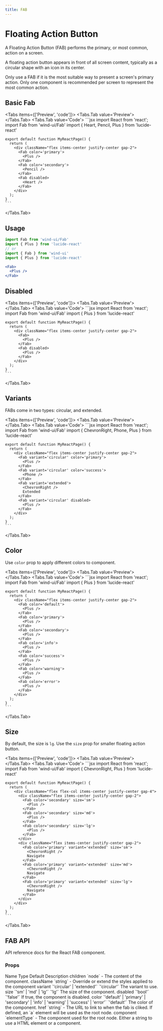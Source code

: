 ```yaml
---
title: FAB
---
```



# Floating Action Button

A Floating Action Button (FAB) performs the primary, or most common, action on a screen.

A floating action button appears in front of all screen content, typically as a circular shape with an icon in its center.

Only use a FAB if it is the most suitable way to present a screen's primary action. Only one component is recommended per screen to represent the most common action.

## Basic Fab
<Tabs items={['Preview', 'code']}>
  <Tabs.Tab value='Preview'>
    <BasicFab />
  </Tabs.Tab>
  <Tabs.Tab value='Code'>
    ```jsx
    import React from 'react';
    import Fab from 'wind-ui/Fab'
    import { Heart, Pencil, Plus } from 'lucide-react'

    export default function MyReactPage() {
      return (
        <div className="flex items-center justify-center gap-2">
          <Fab color='primary'>
            <Plus />
          </Fab>
          <Fab color='secondary'>
            <Pencil />
          </Fab>
          <Fab disabled>
            <Heart />
          </Fab>
        </div>
      );
    }
    ```
  </Tabs.Tab>
</Tabs>

## Usage
```jsx
import Fab from 'wind-ui/Fab'
import { Plus } from 'lucide-react'
// or
import { Fab } from 'wind-ui'
import { Plus } from 'lucide-react'
```
```jsx
<Fab>
  <Plus />
</Fab>
```

## Disabled
<Tabs items={['Preview', 'code']}>
  <Tabs.Tab value='Preview'>
    <FabDisabled />
  </Tabs.Tab>
  <Tabs.Tab value='Code'>
    ```jsx
    import React from 'react';
    import Fab from 'wind-ui/Fab'
    import { Plus } from 'lucide-react'

    export default function MyReactPage() {
      return (
        <div className="flex items-center justify-center gap-2">
          <Fab>
            <Plus />
          </Fab>
          <Fab disabled>
            <Plus />
          </Fab>
        </div>
      );
    }
    ```
  </Tabs.Tab>
</Tabs>

## Variants
FABs come in two types: circular, and extended.

<Tabs items={['Preview', 'code']}>
  <Tabs.Tab value='Preview'>
    <FabVariant />
  </Tabs.Tab>
  <Tabs.Tab value='Code'>
    ```jsx
    import React from 'react';
    import Fab from 'wind-ui/Fab'
    import { ChevronRight, Phone, Plus } from 'lucide-react'

    export default function MyReactPage() {
      return (
        <div className="flex items-center justify-center gap-2">
          <Fab variant='circular' color='primary'>
            <Plus />
          </Fab>
          <Fab variant='circular' color='success'>
            <Phone />
          </Fab>
          <Fab variant='extended'>
            <ChevronRight />
            Extended
          </Fab>
          <Fab variant='circular' disabled>
            <Plus />
          </Fab>
        </div>
      );
    }
    ```
  </Tabs.Tab>
</Tabs>

## Color
Use `color` prop to apply different colors to component.

<Tabs items={['Preview', 'code']}>
  <Tabs.Tab value='Preview'>
    <FabColor />
  </Tabs.Tab>
  <Tabs.Tab value='Code'>
    ```jsx
    import React from 'react';
    import Fab from 'wind-ui/Fab'
    import { Plus } from 'lucide-react'

    export default function MyReactPage() {
      return (
        <div className="flex items-center justify-center gap-2">
          <Fab color='default'>
            <Plus />
          </Fab>
          <Fab color='primary'>
            <Plus />
          </Fab>
          <Fab color='secondary'>
            <Plus />
          </Fab>
          <Fab color='info'>
            <Plus />
          </Fab>
          <Fab color='success'>
            <Plus />
          </Fab>
          <Fab color='warning'>
            <Plus />
          </Fab>
          <Fab color='error'>
            <Plus />
          </Fab>
        </div>
      );
    }
    ```
  </Tabs.Tab>
</Tabs>

## Size
By default, the size is `lg`. Use the `size` prop for smaller floating action button.

<Tabs items={['Preview', 'code']}>
  <Tabs.Tab value='Preview'>
    <FabSize />
  </Tabs.Tab>
  <Tabs.Tab value='Code'>
    ```jsx
    import React from 'react';
    import Fab from 'wind-ui/Fab'
    import { ChevronRight, Plus } from 'lucide-react'

    export default function MyReactPage() {
      return (
        <div className="flex flex-col items-center justify-center gap-4">
          <div className="flex items-center justify-center gap-2">
            <Fab color='secondary' size='sm'>
              <Plus />
            </Fab>
            <Fab color='secondary' size='md'>
              <Plus />
            </Fab>
            <Fab color='secondary' size='lg'>
              <Plus />
            </Fab>
          </div>
          <div className="flex items-center justify-center gap-2">
            <Fab color='primary' variant='extended' size='sm'>
              <ChevronRight />
              Navigate
            </Fab>
            <Fab color='primary' variant='extended' size='md'>
              <ChevronRight />
              Navigate
            </Fab>
            <Fab color='primary' variant='extended' size='lg'>
              <ChevronRight />
              Navigate
            </Fab>
          </div>
        </div>
      );
    }
    ```
  </Tabs.Tab>
</Tabs>

## FAB API
API reference docs for the React FAB component.

### Props
<Table>
  <thead>
    <Table.Tr>
      <Table.Th>Name</Table.Th>
      <Table.Th>Type</Table.Th>
      <Table.Th>Default</Table.Th>
      <Table.Th>Description</Table.Th>
    </Table.Tr>
  </thead>
  <tbody>
    <Table.Tr>
      <Table.Td>children</Table.Td>
      <Table.Td>`node`</Table.Td>
      <Table.Td>-</Table.Td>
      <Table.Td>The content of the component.</Table.Td>
    </Table.Tr>
    <Table.Tr>
      <Table.Td>className</Table.Td>
      <Table.Td>`string`</Table.Td>
      <Table.Td>-</Table.Td>
      <Table.Td>Override or extend the styles applied to the component</Table.Td>
    </Table.Tr>
    <Table.Tr>
      <Table.Td>variant</Table.Td>
      <Table.Td>`'circular' | 'extended'`</Table.Td>
      <Table.Td>`'circular'`</Table.Td>
      <Table.Td>The variant to use.</Table.Td>
    </Table.Tr>
    <Table.Tr>
      <Table.Td>size</Table.Td>
      <Table.Td>`'sm' | 'md' | 'lg'`</Table.Td>
      <Table.Td>`'lg'`</Table.Td>
      <Table.Td>The size of the component.</Table.Td>
    </Table.Tr>
    <Table.Tr>
      <Table.Td>disabled</Table.Td>
      <Table.Td>`'bool'`</Table.Td>
      <Table.Td>`'false'`</Table.Td>
      <Table.Td>If true, the component is disabled.</Table.Td>
    </Table.Tr>
    <Table.Tr>
      <Table.Td>color</Table.Td>
      <Table.Td>`'default' | 'primary' | 'secondary' | 'info' | 'warning' | 'success' | 'error'`</Table.Td>
      <Table.Td>`'default'`</Table.Td>
      <Table.Td>The color of the component.</Table.Td>
    </Table.Tr>
    <Table.Tr>
      <Table.Td>href</Table.Td>
      <Table.Td>`string`</Table.Td>
      <Table.Td>-</Table.Td>
      <Table.Td>The URL to link to when the fab is cliked. If defined, an `a` element will be used as the root node.</Table.Td>
    </Table.Tr>
    <Table.Tr>
      <Table.Td>component</Table.Td>
      <Table.Td>`elementType`</Table.Td>
      <Table.Td>-</Table.Td>
      <Table.Td>The component used for the root node. Either a string to use a HTML element or a component.</Table.Td>
    </Table.Tr>
  </tbody>
</Table>
